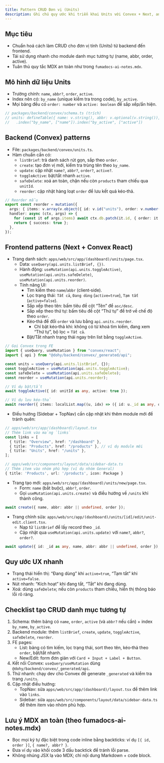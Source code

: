 ```yaml
---
title: Pattern CRUD Đơn vị (Units)
description: Ghi chú quy ước khi triển khai Units với Convex + Next, an toàn MDX cho AI
---
```


## Mục tiêu

- Chuẩn hoá cách làm CRUD cho đơn vị tính (Units) từ backend đến frontend.
- Tái sử dụng nhanh cho module danh mục tương tự (name, abbr, order, active).
- Tuân thủ quy tắc MDX an toàn như trong `fumadocs-ai-notes.mdx`.

## Mô hình dữ liệu Units

- Trường chính: `name`, `abbr?`, `order`, `active`.
- Index nên có: `by_name` (unique kiểm tra trong code), `by_active`.
- Mọi bảng đều có `order: number` và `active: boolean` để sắp xếp/ẩn hiện.

```ts
// packages/backend/convex/schema.ts (trích)
// units: defineTable({ name: v.string(), abbr: v.optional(v.string()), order: v.number(), active: v.boolean() })
//   .index("by_name", ["name"]).index("by_active", ["active"])
```

## Backend (Convex) patterns

- File: `packages/backend/convex/units.ts`.
- Hàm chuẩn cần có:
  - `listBrief`: trả danh sách rút gọn, sắp theo `order`.
  - `create`: tạo đơn vị mới, kiểm tra trùng tên theo `by_name`.
  - `update`: cập nhật `name?`, `abbr?`, `order?`, `active?`.
  - `toggleActive`: bật/tắt nhanh `active`.
  - `safeDelete`: xoá an toàn, chặn nếu còn `products` tham chiếu qua `unitId`.
  - `reorder`: cập nhật hàng loạt `order` để lưu kết quả kéo‑thả.

```ts
// Reorder mẫu
export const reorder = mutation({
  args: { items: v.array(v.object({ id: v.id("units"), order: v.number() })) },
  handler: async (ctx, args) => {
    for (const it of args.items) await ctx.db.patch(it.id, { order: it.order });
    return { success: true };
  },
});
```

## Frontend patterns (Next + Convex React)

- Trang danh sách: `apps/web/src/app/(dashboard)/units/page.tsx`.
  - Data: `useQuery(api.units.listBrief, {})`.
  - Hành động: `useMutation(api.units.toggleActive)`, `useMutation(api.units.safeDelete)`, `useMutation(api.units.reorder)`.
  - Tính năng UI:
    - Tìm kiếm theo `name`/`abbr` (client‑side).
    - Lọc trạng thái: `Tất cả`, `Đang dùng` (`active=true`), `Tạm tắt` (`active=false`).
    - Sắp xếp theo tên: bấm tiêu đề cột “Tên” để `asc/desc`.
    - Sắp xếp theo thứ tự: bấm tiêu đề cột “Thứ tự” để trở về chế độ theo `order`.
    - Kéo‑thả để đổi `order` và lưu bằng `api.units.reorder`.
      - Chỉ bật kéo‑thả khi: không có từ khoá tìm kiếm, đang xem “Thứ tự”, bộ lọc = `Tất cả`.
    - Bật/Tắt nhanh trạng thái ngay trên list bằng `toggleActive`.

```ts
// Gọi Convex trong FE
import { useQuery, useMutation } from "convex/react";
import { api } from "@dohy/backend/convex/_generated/api";

const units = useQuery(api.units.listBrief, {});
const toggleActive = useMutation(api.units.toggleActive);
const safeDelete = useMutation(api.units.safeDelete);
const reorder = useMutation(api.units.reorder);

// Ví dụ bật/tắt
await toggleActive({ id: unitId as any, active: true });

// Ví dụ lưu kéo‑thả
await reorder({ items: localList.map((u, idx) => ({ id: u._id as any, order: idx })) });
```

- Điều hướng (Sidebar + TopNav) cần cập nhật khi thêm module mới để tránh quên:

```ts
// apps/web/src/app/(dashboard)/layout.tsx
// Thêm link vào mảng `links`
const links = [
  { title: "Overview", href: "/dashboard" },
  { title: "Products", href: "/products" }, // ví dụ module mới
  { title: "Units", href: "/units" },
];
```

```ts
// apps/web/src/components/layout/data/sidebar-data.ts
// Thêm item vào nhóm phù hợp (ví dụ nhóm General)
{ title: 'Products', url: '/products', icon: Package }
```

- Trang tạo mới: `apps/web/src/app/(dashboard)/units/new/page.tsx`.
  - Form: `name` (bắt buộc), `abbr?`, `order`.
  - Gọi `useMutation(api.units.create)` và điều hướng về `/units` khi thành công.

```ts
await create({ name, abbr: abbr || undefined, order });
```

- Trang chỉnh sửa: `apps/web/src/app/(dashboard)/units/[id]/edit/unit-edit.client.tsx`.
  - Nạp từ `listBrief` để lấy record theo `_id`.
  - Cập nhật qua `useMutation(api.units.update)` với `name?`, `abbr?`, `order?`.

```ts
await update({ id: _id as any, name, abbr: abbr || undefined, order });
```

## Quy ước UX nhanh

- Trạng thái hiển thị: “Đang dùng” khi `active=true`, “Tạm tắt” khi `active=false`.
- Nút nhanh: “Kích hoạt” khi đang tắt, “Tắt” khi đang dùng.
- Xoá: dùng `safeDelete`; nếu còn `products` tham chiếu, hiển thị thông báo lỗi rõ ràng.

## Checklist tạo CRUD danh mục tương tự

1) Schema: thêm bảng có `name`, `order`, `active` (và `abbr?` nếu cần) + index `by_name`, `by_active`.
2) Backend module: thêm `listBrief`, `create`, `update`, `toggleActive`, `safeDelete`, `reorder`.
3) FE pages:
   - List: bảng có tìm kiếm, lọc trạng thái, sort theo tên, kéo‑thả theo `order`, bật/tắt nhanh.
   - New/Edit: form đơn giản với `Card + Input + Label + Button`.
4) Kết nối Convex: `useQuery/useMutation` dùng `@dohy/backend/convex/_generated/api`.
5) Thử nhanh: chạy dev cho Convex để generate `_generated` và kiểm tra trang `/units`.
6) Cập nhật điều hướng:
   - TopNav: sửa `apps/web/src/app/(dashboard)/layout.tsx` để thêm link vào `links`.
   - Sidebar: sửa `apps/web/src/components/layout/data/sidebar-data.ts` để thêm item vào nhóm phù hợp.

## Lưu ý MDX an toàn (theo fumadocs-ai-notes.mdx)

- Bọc mọi ký tự đặc biệt trong code inline bằng backticks: ví dụ `[{ id, order }]`, `{ name?, abbr? }`.
- Đưa ví dụ vào khối code 3 dấu backtick để tránh lỗi parse.
- Không nhúng JSX lạ vào MDX; chỉ nội dung Markdown + code block.
